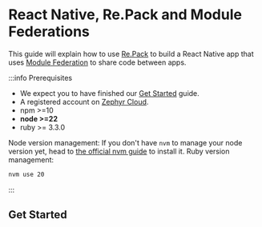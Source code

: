 
# React Native, Re.Pack and Module Federations

This guide will explain how to use [Re.Pack](https://re-pack.dev) to build a React Native app that uses [Module Federation](https://module-federation.io) to share code between apps.

:::info Prerequisites

- We expect you to have finished our [Get Started](/general/get-started) guide.
- A registered account on [Zephyr Cloud](https://app.zephyr-cloud.io).
- npm >=10
- **node >=22**
- ruby >= 3.3.0

Node version management: If you don't have `nvm` to manage your node version yet, head to [the official nvm guide](https://github.com/nvm-sh/nvm) to install it.
Ruby version management:

```bash
nvm use 20
```

:::

## Get Started

<RepackTabs />
